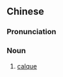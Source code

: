 ==Chinese==
{{zh-forms|s=借译}}
{{zh-wp}}

===Pronunciation===
{{zh-pron
|m=jièyì
|c=ze3 jik6
|cat=n
}}

===Noun===
{{zh-noun}}

# {{lb|zh|linguistics}} [[calque]]